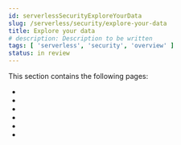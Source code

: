 ```yaml
---
id: serverlessSecurityExploreYourData
slug: /serverless/security/explore-your-data
title: Explore your data
# description: Description to be written
tags: [ 'serverless', 'security', 'overview' ]
status: in review
---
```


<DocBadge template="technical preview" />
This section contains the following pages:

* <DocLink id="serverlessSecurityHostsOverview" />
* <DocLink id="serverlessSecurityNetworkPageOverview" />
* <DocLink id="serverlessSecurityUsersPage" />
* <DocLink id="serverlessSecurityDataViewsInSec" />
* <DocLink id="serverlessSecurityRuntimeFields" />
* <DocLink id="serverlessSecuritySiemFieldReference" />
